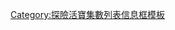 {{Infobox Adventure Time season episode list
| season_number = 3
| start_year    = 2011
| end_year      = 2012
| start_date    = 2011年7月11日
| end_date      = 2012年2月13日
| episode_list  = 
<center>'''[[探險活寶 (第三季)|第三季]]集數列表'''</center>
#[[口愛大作戰]]
#[[鬼影戰士]]
#[[記憶的記憶]]
#[[職業打手]]
#[[太年輕]]
#[[腫泡泡翹家]]
#[[強迫交朋友]]
#[[巫師大作戰]]
#[[寶妹和皮姐]]
#[[少了什麼]]
#[[蘋果賊]]
#[[The Creeps]]
#[[殭屍傳染症]]
#[[美麗國]]
#[[孤立無援]]
#[[Jake vs. Me-Mow]]
#[[多謝你]]
#[[夢幻新疆界]]
#[[歡樂的秘密|歡樂的秘密上集]]
#[[歡樂的秘密|歡樂的秘密下集]]
#[[艾薇爾的衣櫃]]
#[[紙彼特]]
#[[另一條路]]
#[[Ghost Princess]]
#[[皮老爹的地窖]]
#[[火燄公主]]
}}<noinclude>[[Category:探險活寶集數列表信息框模板]]</noinclude>